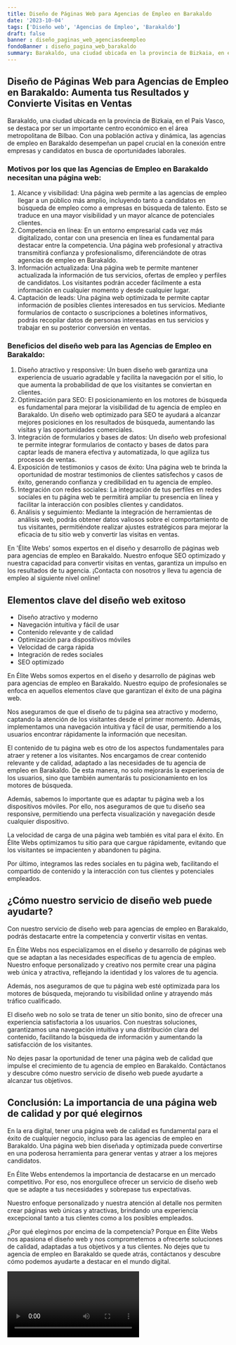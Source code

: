 ```yaml
---
title: Diseño de Páginas Web para Agencias de Empleo en Barakaldo
date: '2023-10-04'
tags: ['Diseño web', 'Agencias de Empleo', 'Barakaldo']
draft: false
banner : diseño_paginas_web_agenciasdeempleo
fondoBanner : diseño_pagina_web_barakaldo
summary: Barakaldo, una ciudad ubicada en la provincia de Bizkaia, en el País Vasco, se destaca por ser un importante centro económico en el área metropolitana de Bilbao. Con una población activa y dinámica, las agencias de empleo en Barakaldo desempeñan un papel crucial en la conexión entre empresas y candidatos en busca de oportunidades laborales.
---
```


## Diseño de Páginas Web para Agencias de Empleo en Barakaldo: Aumenta tus Resultados y Convierte Visitas en Ventas

Barakaldo, una ciudad ubicada en la provincia de Bizkaia, en el País Vasco, se destaca por ser un importante centro económico en el área metropolitana de Bilbao. Con una población activa y dinámica, las agencias de empleo en Barakaldo desempeñan un papel crucial en la conexión entre empresas y candidatos en busca de oportunidades laborales.

### Motivos por los que las Agencias de Empleo en Barakaldo necesitan una página web:
1. Alcance y visibilidad: Una página web permite a las agencias de empleo llegar a un público más amplio, incluyendo tanto a candidatos en búsqueda de empleo como a empresas en búsqueda de talento. Esto se traduce en una mayor visibilidad y un mayor alcance de potenciales clientes.
2. Competencia en línea: En un entorno empresarial cada vez más digitalizado, contar con una presencia en línea es fundamental para destacar entre la competencia. Una página web profesional y atractiva transmitirá confianza y profesionalismo, diferenciándote de otras agencias de empleo en Barakaldo.
3. Información actualizada: Una página web te permite mantener actualizada la información de tus servicios, ofertas de empleo y perfiles de candidatos. Los visitantes podrán acceder fácilmente a esta información en cualquier momento y desde cualquier lugar.
4. Captación de leads: Una página web optimizada te permite captar información de posibles clientes interesados en tus servicios. Mediante formularios de contacto o suscripciones a boletines informativos, podrás recopilar datos de personas interesadas en tus servicios y trabajar en su posterior conversión en ventas.

### Beneficios del diseño web para las Agencias de Empleo en Barakaldo:
1. Diseño atractivo y responsive: Un buen diseño web garantiza una experiencia de usuario agradable y facilita la navegación por el sitio, lo que aumenta la probabilidad de que los visitantes se conviertan en clientes.
2. Optimización para SEO: El posicionamiento en los motores de búsqueda es fundamental para mejorar la visibilidad de tu agencia de empleo en Barakaldo. Un diseño web optimizado para SEO te ayudará a alcanzar mejores posiciones en los resultados de búsqueda, aumentando las visitas y las oportunidades comerciales.
3. Integración de formularios y bases de datos: Un diseño web profesional te permite integrar formularios de contacto y bases de datos para captar leads de manera efectiva y automatizada, lo que agiliza tus procesos de ventas.
4. Exposición de testimonios y casos de éxito: Una página web te brinda la oportunidad de mostrar testimonios de clientes satisfechos y casos de éxito, generando confianza y credibilidad en tu agencia de empleo.
5. Integración con redes sociales: La integración de tus perfiles en redes sociales en tu página web te permitirá ampliar tu presencia en línea y facilitar la interacción con posibles clientes y candidatos.
6. Análisis y seguimiento: Mediante la integración de herramientas de análisis web, podrás obtener datos valiosos sobre el comportamiento de tus visitantes, permitiéndote realizar ajustes estratégicos para mejorar la eficacia de tu sitio web y convertir las visitas en ventas.

En 'Élite Webs' somos expertos en el diseño y desarrollo de páginas web para agencias de empleo en Barakaldo. Nuestro enfoque SEO optimizado y nuestra capacidad para convertir visitas en ventas, garantiza un impulso en los resultados de tu agencia. ¡Contacta con nosotros y lleva tu agencia de empleo al siguiente nivel online!

<GifSeo />

<Cta />

## Elementos clave del diseño web exitoso

- Diseño atractivo y moderno
- Navegación intuitiva y fácil de usar
- Contenido relevante y de calidad
- Optimización para dispositivos móviles
- Velocidad de carga rápida
- Integración de redes sociales
- SEO optimizado

En Élite Webs somos expertos en el diseño y desarrollo de páginas web para agencias de empleo en Barakaldo. Nuestro equipo de profesionales se enfoca en aquellos elementos clave que garantizan el éxito de una página web.

Nos aseguramos de que el diseño de tu página sea atractivo y moderno, captando la atención de los visitantes desde el primer momento. Además, implementamos una navegación intuitiva y fácil de usar, permitiendo a los usuarios encontrar rápidamente la información que necesitan.

El contenido de tu página web es otro de los aspectos fundamentales para atraer y retener a los visitantes. Nos encargamos de crear contenido relevante y de calidad, adaptado a las necesidades de tu agencia de empleo en Barakaldo. De esta manera, no solo mejorarás la experiencia de los usuarios, sino que también aumentarás tu posicionamiento en los motores de búsqueda.

Además, sabemos lo importante que es adaptar tu página web a los dispositivos móviles. Por ello, nos aseguramos de que tu diseño sea responsive, permitiendo una perfecta visualización y navegación desde cualquier dispositivo.

La velocidad de carga de una página web también es vital para el éxito. En Élite Webs optimizamos tu sitio para que cargue rápidamente, evitando que los visitantes se impacienten y abandonen tu página.

Por último, integramos las redes sociales en tu página web, facilitando el compartido de contenido y la interacción con tus clientes y potenciales empleados.

## ¿Cómo nuestro servicio de diseño web puede ayudarte?

Con nuestro servicio de diseño web para agencias de empleo en Barakaldo, podrás destacarte entre la competencia y convertir visitas en ventas.

En Élite Webs nos especializamos en el diseño y desarrollo de páginas web que se adaptan a las necesidades específicas de tu agencia de empleo. Nuestro enfoque personalizado y creativo nos permite crear una página web única y atractiva, reflejando la identidad y los valores de tu agencia.

Además, nos aseguramos de que tu página web esté optimizada para los motores de búsqueda, mejorando tu visibilidad online y atrayendo más tráfico cualificado.

El diseño web no solo se trata de tener un sitio bonito, sino de ofrecer una experiencia satisfactoria a los usuarios. Con nuestras soluciones, garantizamos una navegación intuitiva y una distribución clara del contenido, facilitando la búsqueda de información y aumentando la satisfacción de los visitantes.

No dejes pasar la oportunidad de tener una página web de calidad que impulse el crecimiento de tu agencia de empleo en Barakaldo. Contáctanos y descubre cómo nuestro servicio de diseño web puede ayudarte a alcanzar tus objetivos.

## Conclusión: La importancia de una página web de calidad y por qué elegirnos

En la era digital, tener una página web de calidad es fundamental para el éxito de cualquier negocio, incluso para las agencias de empleo en Barakaldo. Una página web bien diseñada y optimizada puede convertirse en una poderosa herramienta para generar ventas y atraer a los mejores candidatos.

En Élite Webs entendemos la importancia de destacarse en un mercado competitivo. Por eso, nos enorgullece ofrecer un servicio de diseño web que se adapte a tus necesidades y sobrepase tus expectativas.

Nuestro enfoque personalizado y nuestra atención al detalle nos permiten crear páginas web únicas y atractivas, brindando una experiencia excepcional tanto a tus clientes como a los posibles empleados.

¿Por qué elegirnos por encima de la competencia? Porque en Élite Webs nos apasiona el diseño web y nos comprometemos a ofrecerte soluciones de calidad, adaptadas a tus objetivos y a tus clientes. No dejes que tu agencia de empleo en Barakaldo se quede atrás, contáctanos y descubre cómo podemos ayudarte a destacar en el mundo digital.

<Video />

<CtaBot job='Agencias de Empleo' city='Barakaldo'/>

<Gmaps query='Barakaldo+españa+maps' />